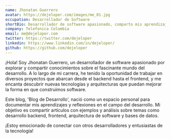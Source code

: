 ```yaml
---
name: Jhonatan Guerrero
avatar: https://dejeloper.com/images/me_01.jpg
occupation: Desarrollador de Software
shortBio: Desarrollador de software apasionado, comparto mis aprendizajes y reflexiones sobre backend, frontend, arquitectura y bases de datos en el 'Blog de Desarrollo'. Conecta conmigo en redes sociales como @dejeloper y descubre más en dejeloper.com.
company: Telefonica Colombia
email: me@dejeloper.com
twitter: https://twitter.com/dejeloper
linkedin: https://www.linkedin.com/in/dejeloper/
github: https://github.com/dejeloper
---
```


¡Hola! Soy Jhonatan Guerrero, un desarrollador de software apasionado por explorar y compartir conocimientos sobre el fascinante mundo del desarrollo. A lo largo de mi carrera, he tenido la oportunidad de trabajar en diversos proyectos que abarcan desde el backend hasta el frontend, y me encanta descubrir nuevas tecnologías y arquitecturas que puedan mejorar la forma en que construimos software.

Este blog, 'Blog de Desarrollo', nació como un espacio personal para documentar mis aprendizajes y reflexiones en el campo del desarrollo. Mi objetivo es compartir artículos con ejemplos y análisis sobre temas como desarrollo backend, frontend, arquitectura de software y bases de datos.

¡Estoy emocionado de conectar con otros desarrolladores y entusiastas de la tecnología!
